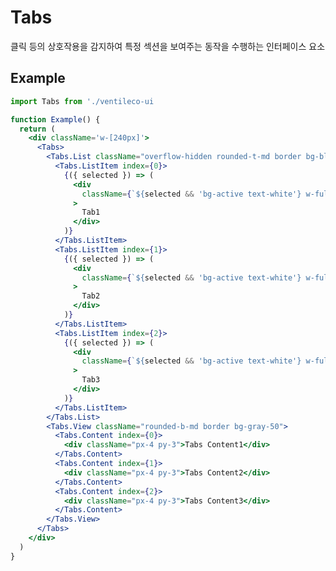 
<Meta title="COMPONENTS/Tabs" />

# Tabs

클릭 등의 상호작용을 감지하여 특정 섹션을 보여주는 동작을 수행하는 인터페이스 요소

## Example

```jsx
import Tabs from './ventileco-ui

function Example() {
  return (
    <div className='w-[240px]'>
      <Tabs>
        <Tabs.List className="overflow-hidden rounded-t-md border bg-blue-100">
          <Tabs.ListItem index={0}>
            {({ selected }) => (
              <div
                className={`${selected && 'bg-active text-white'} w-full px-4 py-3 text-center transition duration-200 hover:opacity-50`}
              >
                Tab1
              </div>
            )}
          </Tabs.ListItem>
          <Tabs.ListItem index={1}>
            {({ selected }) => (
              <div
                className={`${selected && 'bg-active text-white'} w-full px-4 py-3 text-center transition duration-200 hover:opacity-50`}
              >
                Tab2
              </div>
            )}
          </Tabs.ListItem>
          <Tabs.ListItem index={2}>
            {({ selected }) => (
              <div
                className={`${selected && 'bg-active text-white'} w-full px-4 py-3 text-center transition duration-200 hover:opacity-50`}
              >
                Tab3
              </div>
            )}
          </Tabs.ListItem>
        </Tabs.List>
        <Tabs.View className="rounded-b-md border bg-gray-50">
          <Tabs.Content index={0}>
            <div className="px-4 py-3">Tabs Content1</div>
          </Tabs.Content>
          <Tabs.Content index={1}>
            <div className="px-4 py-3">Tabs Content2</div>
          </Tabs.Content>
          <Tabs.Content index={2}>
            <div className="px-4 py-3">Tabs Content3</div>
          </Tabs.Content>
        </Tabs.View>
      </Tabs>
    </div>
  )
}
```
